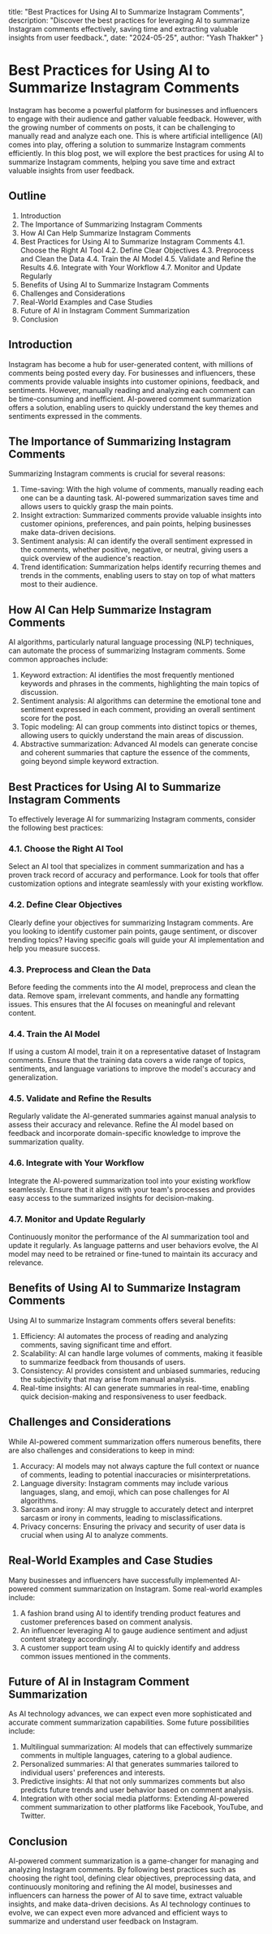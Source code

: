   title: "Best Practices for Using AI to Summarize Instagram Comments",
  description: "Discover the best practices for leveraging AI to summarize Instagram comments effectively, saving time and extracting valuable insights from user feedback.",
  date: "2024-05-25",
  author: "Yash Thakker"
}

# Best Practices for Using AI to Summarize Instagram Comments

Instagram has become a powerful platform for businesses and influencers to engage with their audience and gather valuable feedback. However, with the growing number of comments on posts, it can be challenging to manually read and analyze each one. This is where artificial intelligence (AI) comes into play, offering a solution to summarize Instagram comments efficiently. In this blog post, we will explore the best practices for using AI to summarize Instagram comments, helping you save time and extract valuable insights from user feedback.

## Outline

1. Introduction
2. The Importance of Summarizing Instagram Comments
3. How AI Can Help Summarize Instagram Comments
4. Best Practices for Using AI to Summarize Instagram Comments
   4.1. Choose the Right AI Tool
   4.2. Define Clear Objectives
   4.3. Preprocess and Clean the Data
   4.4. Train the AI Model
   4.5. Validate and Refine the Results
   4.6. Integrate with Your Workflow
   4.7. Monitor and Update Regularly
5. Benefits of Using AI to Summarize Instagram Comments
6. Challenges and Considerations
7. Real-World Examples and Case Studies
8. Future of AI in Instagram Comment Summarization
9. Conclusion

## Introduction

Instagram has become a hub for user-generated content, with millions of comments being posted every day. For businesses and influencers, these comments provide valuable insights into customer opinions, feedback, and sentiments. However, manually reading and analyzing each comment can be time-consuming and inefficient. AI-powered comment summarization offers a solution, enabling users to quickly understand the key themes and sentiments expressed in the comments.

## The Importance of Summarizing Instagram Comments

Summarizing Instagram comments is crucial for several reasons:

1. Time-saving: With the high volume of comments, manually reading each one can be a daunting task. AI-powered summarization saves time and allows users to quickly grasp the main points.
2. Insight extraction: Summarized comments provide valuable insights into customer opinions, preferences, and pain points, helping businesses make data-driven decisions.
3. Sentiment analysis: AI can identify the overall sentiment expressed in the comments, whether positive, negative, or neutral, giving users a quick overview of the audience's reaction.
4. Trend identification: Summarization helps identify recurring themes and trends in the comments, enabling users to stay on top of what matters most to their audience.

## How AI Can Help Summarize Instagram Comments

AI algorithms, particularly natural language processing (NLP) techniques, can automate the process of summarizing Instagram comments. Some common approaches include:

1. Keyword extraction: AI identifies the most frequently mentioned keywords and phrases in the comments, highlighting the main topics of discussion.
2. Sentiment analysis: AI algorithms can determine the emotional tone and sentiment expressed in each comment, providing an overall sentiment score for the post.
3. Topic modeling: AI can group comments into distinct topics or themes, allowing users to quickly understand the main areas of discussion.
4. Abstractive summarization: Advanced AI models can generate concise and coherent summaries that capture the essence of the comments, going beyond simple keyword extraction.

## Best Practices for Using AI to Summarize Instagram Comments

To effectively leverage AI for summarizing Instagram comments, consider the following best practices:

### 4.1. Choose the Right AI Tool

Select an AI tool that specializes in comment summarization and has a proven track record of accuracy and performance. Look for tools that offer customization options and integrate seamlessly with your existing workflow.

### 4.2. Define Clear Objectives

Clearly define your objectives for summarizing Instagram comments. Are you looking to identify customer pain points, gauge sentiment, or discover trending topics? Having specific goals will guide your AI implementation and help you measure success.

### 4.3. Preprocess and Clean the Data

Before feeding the comments into the AI model, preprocess and clean the data. Remove spam, irrelevant comments, and handle any formatting issues. This ensures that the AI focuses on meaningful and relevant content.

### 4.4. Train the AI Model

If using a custom AI model, train it on a representative dataset of Instagram comments. Ensure that the training data covers a wide range of topics, sentiments, and language variations to improve the model's accuracy and generalization.

### 4.5. Validate and Refine the Results

Regularly validate the AI-generated summaries against manual analysis to assess their accuracy and relevance. Refine the AI model based on feedback and incorporate domain-specific knowledge to improve the summarization quality.

### 4.6. Integrate with Your Workflow

Integrate the AI-powered summarization tool into your existing workflow seamlessly. Ensure that it aligns with your team's processes and provides easy access to the summarized insights for decision-making.

### 4.7. Monitor and Update Regularly

Continuously monitor the performance of the AI summarization tool and update it regularly. As language patterns and user behaviors evolve, the AI model may need to be retrained or fine-tuned to maintain its accuracy and relevance.

## Benefits of Using AI to Summarize Instagram Comments

Using AI to summarize Instagram comments offers several benefits:

1. Efficiency: AI automates the process of reading and analyzing comments, saving significant time and effort.
2. Scalability: AI can handle large volumes of comments, making it feasible to summarize feedback from thousands of users.
3. Consistency: AI provides consistent and unbiased summaries, reducing the subjectivity that may arise from manual analysis.
4. Real-time insights: AI can generate summaries in real-time, enabling quick decision-making and responsiveness to user feedback.

## Challenges and Considerations

While AI-powered comment summarization offers numerous benefits, there are also challenges and considerations to keep in mind:

1. Accuracy: AI models may not always capture the full context or nuance of comments, leading to potential inaccuracies or misinterpretations.
2. Language diversity: Instagram comments may include various languages, slang, and emoji, which can pose challenges for AI algorithms.
3. Sarcasm and irony: AI may struggle to accurately detect and interpret sarcasm or irony in comments, leading to misclassifications.
4. Privacy concerns: Ensuring the privacy and security of user data is crucial when using AI to analyze comments.

## Real-World Examples and Case Studies

Many businesses and influencers have successfully implemented AI-powered comment summarization on Instagram. Some real-world examples include:

1. A fashion brand using AI to identify trending product features and customer preferences based on comment analysis.
2. An influencer leveraging AI to gauge audience sentiment and adjust content strategy accordingly.
3. A customer support team using AI to quickly identify and address common issues mentioned in the comments.

## Future of AI in Instagram Comment Summarization

As AI technology advances, we can expect even more sophisticated and accurate comment summarization capabilities. Some future possibilities include:

1. Multilingual summarization: AI models that can effectively summarize comments in multiple languages, catering to a global audience.
2. Personalized summaries: AI that generates summaries tailored to individual users' preferences and interests.
3. Predictive insights: AI that not only summarizes comments but also predicts future trends and user behavior based on comment analysis.
4. Integration with other social media platforms: Extending AI-powered comment summarization to other platforms like Facebook, YouTube, and Twitter.

## Conclusion

AI-powered comment summarization is a game-changer for managing and analyzing Instagram comments. By following best practices such as choosing the right tool, defining clear objectives, preprocessing data, and continuously monitoring and refining the AI model, businesses and influencers can harness the power of AI to save time, extract valuable insights, and make data-driven decisions. As AI technology continues to evolve, we can expect even more advanced and efficient ways to summarize and understand user feedback on Instagram.